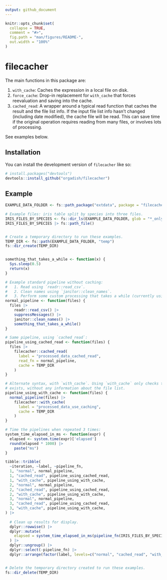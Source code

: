 ```yaml
---
output: github_document
---
```


<!-- README.md is generated from README.Rmd. Please edit that file -->

```r
knitr::opts_chunk$set(
  collapse = TRUE,
  comment = "#>",
  fig.path = "man/figures/README-",
  out.width = "100%"
)
```

# filecacher

<!-- badges: start -->

<!-- badges: end -->

The main functions in this package are:

   1. `with_cache`: Caches the expression in a local file on disk.
   1. `force_cache`: Drop-in replacement for `with_cache` that forces reevaluation and saving into the cache.
   1. `cached_read`: A wrapper around a typical read function that caches the result and the file list info. If the input file list info hasn't changed (including date modified), the cache file will be read. This can save time if the original operation requires reading from many files, or involves lots of processing.


See examples below.

## Installation

You can install the development version of `filecacher` like so:

```r
# install.packages("devtools")
devtools::install_github("orgadish/filecacher")
```

## Example

```r
EXAMPLE_DATA_FOLDER <- fs::path_package("extdata", package = "filecacher")

# Example files: iris table split by species into three files.
IRIS_FILES_BY_SPECIES <- fs::dir_ls(EXAMPLE_DATA_FOLDER, glob = "*_only.csv")
IRIS_FILES_BY_SPECIES |> fs::path_file()


# Create a temporary directory to run these examples.
TEMP_DIR <- fs::path(EXAMPLE_DATA_FOLDER, "temp")
fs::dir_create(TEMP_DIR)


something_that_takes_a_while <- function(x) {
  Sys.sleep(0.5)
  return(x)
}

# Example standard pipeline without caching: 
#   1. Read using `readr::read_csv`.  
#   2. Clean names using `janitor::clean_names`.
#   3. Perform some custom processing that takes a while (currently using sleep as an example).
normal_pipeline <- function(files) {
  files |> 
    readr::read_csv() |>
    suppressMessages() |>
    janitor::clean_names() |>
    something_that_takes_a_while()
}

# Same pipeline, using `cached_read`:
pipeline_using_cached_read <- function(files) {
  files |> 
    filecacher::cached_read(
      label = "processed_data_cached_read",
      read_fn = normal_pipeline, 
      cache = TEMP_DIR
    )
}

# Alternate syntax, with `with_cache`. Using `with_cache` only checks that the cache file
# exists, without any information about the file list.
pipeline_using_with_cache <- function(files) {
  normal_pipeline(files) |> 
    filecacher::with_cache(
      label = "processed_data_use_caching",
      cache = TEMP_DIR
    )
}

# Time the pipelines when repeated 3 times:
system_time_elapsed_in_ms <- function(expr) {
  elapsed <- system.time(expr)['elapsed']
  round(elapsed * 1000) |>
    paste("ms")
}

tibble::tribble(
  ~iteration, ~label, ~pipeline_fn,
  1, "normal", normal_pipeline,
  1, "cached_read", pipeline_using_cached_read,
  1, "with_cache", pipeline_using_with_cache,
  2, "normal", normal_pipeline,
  2, "cached_read", pipeline_using_cached_read,
  2, "with_cache", pipeline_using_with_cache,
  3, "normal", normal_pipeline,
  3, "cached_read", pipeline_using_cached_read,
  3, "with_cache", pipeline_using_with_cache,
) |>
  
  # Clean up results for display.
  dplyr::rowwise() |>
  dplyr::mutate(
    elapsed = system_time_elapsed_in_ms(pipeline_fn(IRIS_FILES_BY_SPECIES))
  ) |>
  dplyr::ungroup() |>
  dplyr::select(-pipeline_fn) |>
  dplyr::arrange(factor(label, levels=c("normal", "cached_read", "with_cache")), iteration)


# Delete the temporary directory created to run these examples.
fs::dir_delete(TEMP_DIR)
  
```
